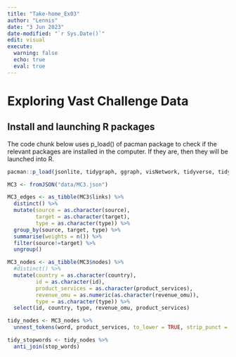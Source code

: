 ```yaml
---
title: "Take-home_Ex03"
author: "Lennis"
date: "3 Jun 2023"
date-modified: "`r Sys.Date()`"
edit: visual
execute: 
  warning: false
  echo: true
  eval: true
---
```


# Exploring Vast Challenge Data

## Install and launching R packages

The code chunk below uses p_load() of pacman package to check if the relevant packages are installed in the computer. If they are, then they will be launched into R.

```r
pacman::p_load(jsonlite, tidygraph, ggraph, visNetwork, tidyverse, tidytext, ggforce, visNetwork, graphlayouts)
```

```r
MC3 <- fromJSON("data/MC3.json")
```

```r
MC3_edges <- as_tibble(MC3$links) %>%
  distinct() %>%
  mutate(source = as.character(source),
         target = as.character(target),
         type = as.character(type)) %>%
  group_by(source, target, type) %>%
  summarise(weights = n()) %>%
  filter(source!=target) %>%
  ungroup()
```

```r
MC3_nodes <- as_tibble(MC3$nodes) %>%
  #distinct() %>%
  mutate(country = as.character(country),
         id = as.character(id),
         product_services = as.character(product_services),
         revenue_omu = as.numeric(as.character(revenue_omu)),
         type = as.character(type)) %>%
  select(id, country, type, revenue_omu, product_services)
```

```r
tidy_nodes <- MC3_nodes %>%
  unnest_tokens(word, product_services, to_lower = TRUE, strip_punct = TRUE)
```

```r
tidy_stopwords <- tidy_nodes %>%
  anti_join(stop_words)
```

